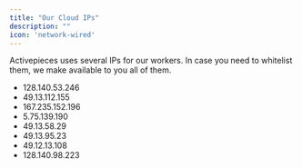 ```yaml
---
title: "Our Cloud IPs"
description: ""
icon: 'network-wired'
---
```


Activepieces uses several IPs for our workers. In case you need to whitelist them, we make available to you all of them.

- 128.140.53.246
- 49.13.112.155
- 167.235.152.196
- 5.75.139.190
- 49.13.58.29
- 49.13.95.23
- 49.12.13.108
- 128.140.98.223
